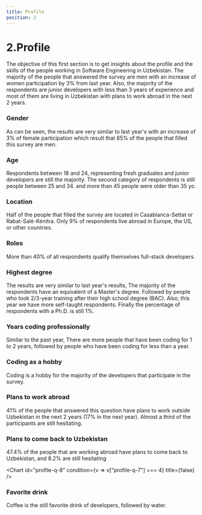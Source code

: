 ```yaml
---
title: Profile
position: 2
---
```


# 2.Profile

The objective of this first section is to get insights about the profile and the skills of the people working in Software Engineering in Uzbekistan. The majority of the people that answered the survey are men with an increase of women participation by 3% from last year. Also, the majority of the respondents are junior developers with less than 3 years of experience and most of them are living in Uzbekistan with plans to work abroad in the next 2 years.

### Gender

As can be seen, the results are very similar to last year's with an increase of 3% of female participation which result that 85% of the people that filled this survey are men.

<Chart id="profile-q-0" pie title={false} />

### Age

Respondents between 18 and 24, representing fresh graduates and junior developers are still the majority. The second category of respondents is still people between 25 and 34. and more than 45 people were older than 35 yo.

<Chart id="profile-q-1" title={false} />

### Location

Half of the people that filled the survey are located in Casablanca-Settat or Rabat-Salé-Kénitra. Only 9% of respondents live abroad in Europe, the US, or other countries.

<Chart id="profile-q-2" title={false} />

### Roles

More than 40% of all respondents qualify themselves full-stack developers.

<Chart id="profile-q-3" title={false} />

### Highest degree

The results are very similar to last year's results, The majority of the respondents have an equivalent of a Master's degree. Followed by people who took 2/3-year training after their high school degree (BAC). Also, this year we have more self-taught respondents. Finally the percentage of respondents with a Ph.D. is still 1%.

<Chart id="profile-q-4" pie title={false} />

### Years coding professionally

Similar to the past year, There are more people that have been coding for 1 to 2 years, followed by people who have been coding for less than a year.

<Chart id="profile-q-5" title={false} />

### Coding as a hobby

Coding is a hobby for the majority of the developers that participate in the survey.

<Chart id="profile-q-6" title={false} />

### Plans to work abroad

41% of the people that answered this question have plans to work outside Uzbekistan in the next 2 years (17% in the next year). Almost a third of the participants are still hesitating.

<Chart id="profile-q-7" title={false} />

### Plans to come back to Uzbekistan

47.4% of the people that are working abroad have plans to come back to Uzbekistan, and 8.2% are still hesitating

<Chart id="profile-q-8" condition={v => v["profile-q-7"] === 4} title={false} />

### Favorite drink

Coffee is the still favorite drink of developers, followed by water.

<Chart id="profile-q-9" title={false} />
